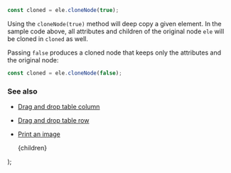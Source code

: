 
```js
const cloned = ele.cloneNode(true);
```

Using the `cloneNode(true)` method will deep copy a given element. In the sample code above, all attributes and children of the original node `ele` will be cloned in `cloned` as well.

Passing `false` produces a cloned node that keeps only the attributes and the original node:

```js
const cloned = ele.cloneNode(false);
```

### See also

-   [Drag and drop table column](/drag-and-drop-table-column)
-   [Drag and drop table row](/drag-and-drop-table-row)
-   [Print an image](/print-an-image)

    <PostLayout keywords="" title="Clone an element">
        {children}
    </PostLayout>
);

